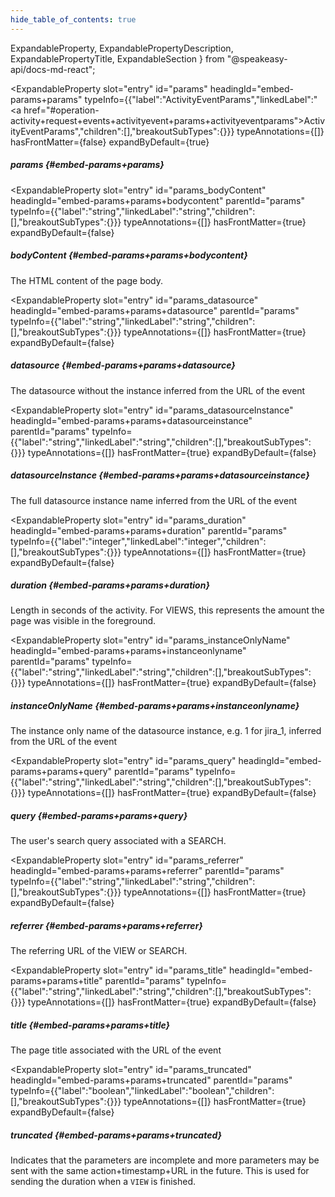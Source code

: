 ```yaml
---
hide_table_of_contents: true
---
```

  ExpandableProperty,
  ExpandablePropertyDescription,
  ExpandablePropertyTitle,
  ExpandableSection
} from "@speakeasy-api/docs-md-react";

<ExpandableSection>

<ExpandableProperty
  slot="entry"
  id="params"
  headingId="embed-params+params"
  typeInfo={{"label":"ActivityEventParams","linkedLabel":"<a href=\"#operation-activity+request+events+activityevent+params+activityeventparams\">ActivityEventParams</a>","children":[],"breakoutSubTypes":{}}}
  typeAnnotations={[]}
  hasFrontMatter={false}
  expandByDefault={true}
>

<ExpandablePropertyTitle slot="title">

##### params \{#embed-params+params\}

</ExpandablePropertyTitle>

</ExpandableProperty>

<ExpandableProperty
  slot="entry"
  id="params_bodyContent"
  headingId="embed-params+params+bodycontent"
  parentId="params"
  typeInfo={{"label":"string","linkedLabel":"string","children":[],"breakoutSubTypes":{}}}
  typeAnnotations={[]}
  hasFrontMatter={true}
  expandByDefault={false}
>

<ExpandablePropertyTitle slot="title">

##### bodyContent \{#embed-params+params+bodycontent\}

</ExpandablePropertyTitle>

<ExpandablePropertyDescription slot="description">

The HTML content of the page body.

</ExpandablePropertyDescription>

</ExpandableProperty>

<ExpandableProperty
  slot="entry"
  id="params_datasource"
  headingId="embed-params+params+datasource"
  parentId="params"
  typeInfo={{"label":"string","linkedLabel":"string","children":[],"breakoutSubTypes":{}}}
  typeAnnotations={[]}
  hasFrontMatter={true}
  expandByDefault={false}
>

<ExpandablePropertyTitle slot="title">

##### datasource \{#embed-params+params+datasource\}

</ExpandablePropertyTitle>

<ExpandablePropertyDescription slot="description">

The datasource without the instance inferred from the URL of the event

</ExpandablePropertyDescription>

</ExpandableProperty>

<ExpandableProperty
  slot="entry"
  id="params_datasourceInstance"
  headingId="embed-params+params+datasourceinstance"
  parentId="params"
  typeInfo={{"label":"string","linkedLabel":"string","children":[],"breakoutSubTypes":{}}}
  typeAnnotations={[]}
  hasFrontMatter={true}
  expandByDefault={false}
>

<ExpandablePropertyTitle slot="title">

##### datasourceInstance \{#embed-params+params+datasourceinstance\}

</ExpandablePropertyTitle>

<ExpandablePropertyDescription slot="description">

The full datasource instance name inferred from the URL of the event

</ExpandablePropertyDescription>

</ExpandableProperty>

<ExpandableProperty
  slot="entry"
  id="params_duration"
  headingId="embed-params+params+duration"
  parentId="params"
  typeInfo={{"label":"integer","linkedLabel":"integer","children":[],"breakoutSubTypes":{}}}
  typeAnnotations={[]}
  hasFrontMatter={true}
  expandByDefault={false}
>

<ExpandablePropertyTitle slot="title">

##### duration \{#embed-params+params+duration\}

</ExpandablePropertyTitle>

<ExpandablePropertyDescription slot="description">

Length in seconds of the activity. For VIEWS, this represents the amount the page was visible in the foreground.

</ExpandablePropertyDescription>

</ExpandableProperty>

<ExpandableProperty
  slot="entry"
  id="params_instanceOnlyName"
  headingId="embed-params+params+instanceonlyname"
  parentId="params"
  typeInfo={{"label":"string","linkedLabel":"string","children":[],"breakoutSubTypes":{}}}
  typeAnnotations={[]}
  hasFrontMatter={true}
  expandByDefault={false}
>

<ExpandablePropertyTitle slot="title">

##### instanceOnlyName \{#embed-params+params+instanceonlyname\}

</ExpandablePropertyTitle>

<ExpandablePropertyDescription slot="description">

The instance only name of the datasource instance, e.g. 1 for jira_1, inferred from the URL of the event

</ExpandablePropertyDescription>

</ExpandableProperty>

<ExpandableProperty
  slot="entry"
  id="params_query"
  headingId="embed-params+params+query"
  parentId="params"
  typeInfo={{"label":"string","linkedLabel":"string","children":[],"breakoutSubTypes":{}}}
  typeAnnotations={[]}
  hasFrontMatter={true}
  expandByDefault={false}
>

<ExpandablePropertyTitle slot="title">

##### query \{#embed-params+params+query\}

</ExpandablePropertyTitle>

<ExpandablePropertyDescription slot="description">

The user's search query associated with a SEARCH.

</ExpandablePropertyDescription>

</ExpandableProperty>

<ExpandableProperty
  slot="entry"
  id="params_referrer"
  headingId="embed-params+params+referrer"
  parentId="params"
  typeInfo={{"label":"string","linkedLabel":"string","children":[],"breakoutSubTypes":{}}}
  typeAnnotations={[]}
  hasFrontMatter={true}
  expandByDefault={false}
>

<ExpandablePropertyTitle slot="title">

##### referrer \{#embed-params+params+referrer\}

</ExpandablePropertyTitle>

<ExpandablePropertyDescription slot="description">

The referring URL of the VIEW or SEARCH.

</ExpandablePropertyDescription>

</ExpandableProperty>

<ExpandableProperty
  slot="entry"
  id="params_title"
  headingId="embed-params+params+title"
  parentId="params"
  typeInfo={{"label":"string","linkedLabel":"string","children":[],"breakoutSubTypes":{}}}
  typeAnnotations={[]}
  hasFrontMatter={true}
  expandByDefault={false}
>

<ExpandablePropertyTitle slot="title">

##### title \{#embed-params+params+title\}

</ExpandablePropertyTitle>

<ExpandablePropertyDescription slot="description">

The page title associated with the URL of the event

</ExpandablePropertyDescription>

</ExpandableProperty>

<ExpandableProperty
  slot="entry"
  id="params_truncated"
  headingId="embed-params+params+truncated"
  parentId="params"
  typeInfo={{"label":"boolean","linkedLabel":"boolean","children":[],"breakoutSubTypes":{}}}
  typeAnnotations={[]}
  hasFrontMatter={true}
  expandByDefault={false}
>

<ExpandablePropertyTitle slot="title">

##### truncated \{#embed-params+params+truncated\}

</ExpandablePropertyTitle>

<ExpandablePropertyDescription slot="description">

Indicates that the parameters are incomplete and more parameters may be sent with the same action+timestamp+URL in the future. This is used for sending the duration when a `VIEW` is finished.

</ExpandablePropertyDescription>

</ExpandableProperty>

</ExpandableSection>